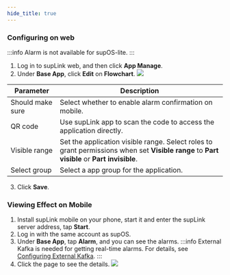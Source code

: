 ```yaml
---
hide_title: true
---
```


### Configuring on web
:::info
Alarm is not available for supOS-lite.
:::

1. Log in to supLink web, and then click **App Manage**.
2. Under **Base App**, click **Edit** on **Flowchart**.
![](https://wordpressfreezonex.oss-accelerate.aliyuncs.com/supLink/18.png)

<table>
    <thead>
      <tr>
        <th>Parameter</th>
        <th>Description</th>
      </tr>
    </thead>
    <tbody>
      <tr>
        <td>Should make sure</td>
        <td>Select whether to enable alarm confirmation on mobile.</td>
      </tr>
      <tr>
        <td>QR code</td>
        <td>Use supLink app to scan the code to access the application directly.</td>
      </tr>
      <tr>
        <td>Visible range</td>
        <td>Set the application visible range. Select roles to grant permissions when set <b>Visible range</b> to <b>Part visible</b> or <b>Part invisible</b>.</td>
      </tr>
      <tr>
        <td>Select group</td>
        <td>Select a app group for the application.</td>
      </tr>
    </tbody>
</table>

3. Click **Save**.

### Viewing Effect on Mobile

1. Install supLink mobile on your phone, start it and enter the supLink server address, tap **Start**.
2. Log in with the same account as supOS.
3. Under **Base App**, tap **Alarm**, and you can see the alarms.
:::info
External Kafka is needed for getting real-time alarms. For details, see <a href="Configuring External Kafka">Configuring External Kafka</a>.
:::
4. Click the page to see the details.
![](https://wordpressfreezonex.oss-accelerate.aliyuncs.com/supLink/17.png)